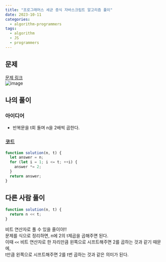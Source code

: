 ```yaml
---
title: "프로그래머스 세균 증식 자바스크립트 알고리즘 풀이"
date: 2023-10-11
categories:
  - algorithm-programmers
tags:
  - algorithm
  - JS
  - programmers
---
```


## 문제

[문제 링크](https://school.programmers.co.kr/learn/courses/30/lessons/120910)  
![image](https://github.com/makepin2r/TIL/assets/39889583/ce22a707-74d9-4fd4-a10d-cbdfdd4a180b)

## 나의 풀이

### 아이디어

- 반복문을 t회 돌며 n을 2배씩 곱한다.

### 코드

```javascript
function solution(n, t) {
  let answer = n;
  for (let i = 1; i <= t; ++i) {
    answer *= 2;
  }
  return answer;
}
```

## 다른 사람 풀이

```javascript
function solution(n, t) {
  return n << t;
}
```

비트 연산자로 풀 수 있을 줄이야!!  
문제를 식으로 정리하면, n에 2의 t제곱을 곱해주면 된다.  
이때 `<<` 비트 연산자로 한 자리만큼 왼쪽으로 시프트해주면 2를 곱하는 것과 같기 때문에,  
t만큼 왼쪽으로 시프트해주면 2를 t번 곱하는 것과 같은 의미가 된다.
